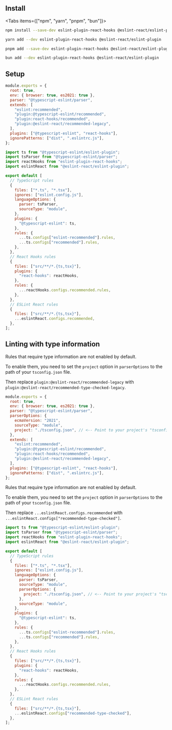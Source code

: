

## Install

<Tabs items={["npm", "yarn", "pnpm", "bun"]}>

<Tab>

```bash filename="Terminal"
npm install --save-dev eslint-plugin-react-hooks @eslint-react/eslint-plugin
```

</Tab>

<Tab>

```bash filename="Terminal"
yarn add --dev eslint-plugin-react-hooks @eslint-react/eslint-plugin
```

</Tab>

<Tab>

```bash filename="Terminal"
pnpm add --save-dev eslint-plugin-react-hooks @eslint-react/eslint-plugin
```

</Tab>

<Tab>

```bash filename="Terminal"
bun add --dev eslint-plugin-react-hooks @eslint-react/eslint-plugin
```

</Tab>

</Tabs>

## Setup

<ESLintConfig>

<Config>

```js filename=".eslintrc.js"
module.exports = {
  root: true,
  env: { browser: true, es2021: true },
  parser: "@typescript-eslint/parser",
  extends: [
    "eslint:recommended",
    "plugin:@typescript-eslint/recommended",
    "plugin:react-hooks/recommended",
    "plugin:@eslint-react/recommended-legacy",
  ],
  plugins: ["@typescript-eslint", "react-hooks"],
  ignorePatterns: ["dist", ".eslintrc.js"],
};
```

</Config>

<Config>

```js filename="eslint.config.js"
import ts from "@typescript-eslint/eslint-plugin";
import tsParser from "@typescript-eslint/parser";
import reactHooks from "eslint-plugin-react-hooks";
import eslintReact from "@eslint-react/eslint-plugin";

export default [
  // TypeScript rules
  {
    files: ["*.ts", "*.tsx"],
    ignores: ["eslint.config.js"],
    languageOptions: {
      parser: tsParser,
      sourceType: "module",
    },
    plugins: {
      "@typescript-eslint": ts,
    },
    rules: {
      ...ts.configs["eslint-recommended"].rules,
      ...ts.configs["recommended"].rules,
    },
  },
  // React Hooks rules
  {
    files: ["src/**/*.{ts,tsx}"],
    plugins: {
      "react-hooks": reactHooks,
    },
    rules: {
      ...reactHooks.configs.recommended.rules,
    },
  },
  // ESLint React rules
  {
    files: ["src/**/*.{ts,tsx}"],
    ...eslintReact.configs.recommended,
  },
];
```

</Config>

</ESLintConfig>

## Linting with type information

<ESLintConfig>

<Config>

<Info>
Rules that require type information are not enabled by default.

To enable them, you need to set the `project` option in `parserOptions` to the path of your `tsconfig.json` file.

Then replace `plugin:@eslint-react/recommended-legacy` with `plugin:@eslint-react/recommended-type-checked-legacy`.

</Info>

```js filename=".eslintrc.js"
module.exports = {
  root: true,
  env: { browser: true, es2021: true },
  parser: "@typescript-eslint/parser",
  parserOptions: {
    ecmaVersion: "2021",
    sourceType: "module",
    project: "./tsconfig.json", // <-- Point to your project's "tsconfig.json" or create a new one.
  },
  extends: [
    "eslint:recommended",
    "plugin:@typescript-eslint/recommended",
    "plugin:react-hooks/recommended",
    "plugin:@eslint-react/recommended-legacy",
  ],
  plugins: ["@typescript-eslint", "react-hooks"],
  ignorePatterns: ["dist", ".eslintrc.js"],
};
```

</Config>

<Config>

<Info>
Rules that require type information are not enabled by default.

To enable them, you need to set the `project` option in `parserOptions` to the path of your `tsconfig.json` file.

Then replace `...eslintReact.configs.recommended` with `...eslintReact.configs["recommended-type-checked"]`.

</Info>

```js filename="eslint.config.js"
import ts from "@typescript-eslint/eslint-plugin";
import tsParser from "@typescript-eslint/parser";
import reactHooks from "eslint-plugin-react-hooks";
import eslintReact from "@eslint-react/eslint-plugin";

export default [
  // TypeScript rules
  {
    files: ["*.ts", "*.tsx"],
    ignores: ["eslint.config.js"],
    languageOptions: {
      parser: tsParser,
      sourceType: "module",
      parserOptions: {
        project: "./tsconfig.json", // <-- Point to your project's "tsconfig.json" or create a new one.
      },
      sourceType: "module",
    },
    plugins: {
      "@typescript-eslint": ts,
    },
    rules: {
      ...ts.configs["eslint-recommended"].rules,
      ...ts.configs["recommended"].rules,
    },
  },
  // React Hooks rules
  {
    files: ["src/**/*.{ts,tsx}"],
    plugins: {
      "react-hooks": reactHooks,
    },
    rules: {
      ...reactHooks.configs.recommended.rules,
    },
  },
  // ESLint React rules
  {
    files: ["src/**/*.{ts,tsx}"],
    ...eslintReact.configs["recommended-type-checked"],
  },
];
```

</Config>

</ESLintConfig>
